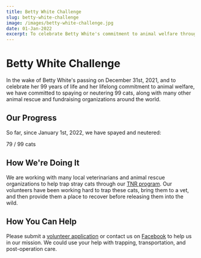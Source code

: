 ```yaml
---
title: Betty White Challenge
slug: betty-white-challenge
image: /images/betty-white-challenge.jpg
date: 01-Jan-2022
excerpt: To celebrate Betty White's commitment to animal welfare throughout her 99 years of life, we have committed to spaying or neutering 99 cats.
---
```


# Betty White Challenge

In the wake of Betty White's passing on December 31st, 2021, and to celebrate her 99 years of life and her lifelong commitment to animal welfare, we have committed to spaying or neutering 99 cats, along with many other animal rescue and fundraising organizations around the world.

<MDXImage
	src="/images/betty-white-challenge.jpg"
	alt="Actress Betty White holding several kittens"
	width={1250}
	height={1000}
	objectFit="cover"
	priority
	float="right"
	floatWidth="40%"
/>

## Our Progress

So far, since January 1st, 2022, we have spayed and neutered:

79 / 99 cats

## How We're Doing It

We are working with many local veterinarians and animal rescue organizations to help trap stray cats through our [TNR program](/about/tnr). Our volunteers have been working hard to trap these cats, bring them to a vet, and then provide them a place to recover before releasing them into the wild.

## How You Can Help

Please submit a [volunteer application](/volunteer) or contact us on [Facebook](https://www.facebook.com/palsofpawssociety) to help us in our mission. We could use your help with trapping, transportation, and post-operation care.
